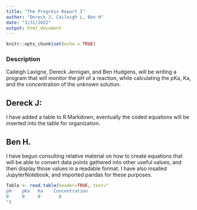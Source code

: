 ```yaml
---
title: "The Progress Report I"
author: "Dereck J, Caileigh L, Ben H"
date: "3/31/2022"
output: html_document
---
```


```r
knitr::opts_chunk$set(echo = TRUE)
```
### Description
Caileigh Lavigne, Dereck Jernigan, and Ben Hudgens, will be writing a program that will monitor the pH of a reaction, while calculating the pKa, Ka, and the concentration of the unknown solution. 

## Dereck J:

I have added a table to R Markdown, eventually the coded equations will be inserted into the table for organization.

## Ben H.

I have begun consulting relative material on how to create equations that will be able to convert data points gathered into other useful values, and then display those values in a readable format. I have also insalled JupyterNotebook, and imported pandas for these purposes.


```r
Table <- read.table(header=TRUE, text="
pH    pKa   Ka    Concentration
0     0     0       0
")

```
